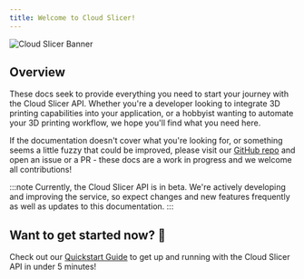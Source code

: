 ```yaml
---
title: Welcome to Cloud Slicer!
---
```


![Cloud Slicer Banner](/images/introduction-1.png)

## Overview

These docs seek to provide everything you need to start your journey with the Cloud Slicer API. Whether you're a developer looking to integrate 3D printing capabilities into your application, or a hobbyist wanting to automate your 3D printing workflow, we hope you'll find what you need here.

If the documentation doesn't cover what you're looking for, or something seems a little fuzzy that could be improved, please visit our [GitHub repo](https://github.com/Cloud-Slicer/cloud-slicer-docs) and open an issue or a PR - these docs are a work in progress and we welcome all contributions!

:::note
Currently, the Cloud Slicer API is in beta. We're actively developing and improving the service, so expect changes and new features frequently as well as updates to this documentation.
:::

## Want to get started now? 🚀

Check out our [Quickstart Guide](/quick-start) to get up and running with the Cloud Slicer API in under 5 minutes!
